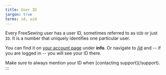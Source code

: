 ```yaml
---
title: User ID
jargon: true
terms: id, uid
---
```


Every FreeSewing user has a user ID, sometimes referred to as `UID` or just `ID`.
It is a number that uniquely identifies one particular user.

You can find it on [your account page](/account) under **info**.
Or navigate to [/id](/id) and  -- if you are logged in -- you will see your ID there.

<Tip compact noP>
Make sure to always mention your ID when [contacting support](/support).
:::

